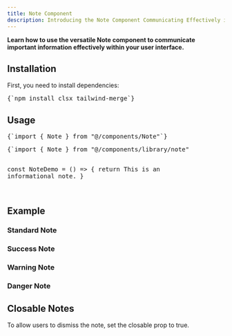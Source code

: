 ```yaml
---
title: Note Component
description: Introducing the Note Component Communicating Effectively in Your UI
---
```


**Learn how to use the versatile Note component to communicate important information effectively within your user interface.**

<ComponentPreview name="note-demo" />

## Installation

<div className="not-prose md:px-0 px-4"> 
<Step>
<StepItem title="Install Dependencies">
First, you need to install dependencies:
<Pre className="language-bash">
{`npm install clsx tailwind-merge`}
</Pre>
</StepItem>
  <StepItem title="Create utils.ts"> 
  <ComponentUtilsText/>
  <ComponentUtils/>
  </StepItem>
  <StepItem title="Create Note Component" >
  <ComponentSource name="note-demo"/>
  </StepItem>
  <StepItem title="Here you go, Now you can edit and customize it for your needs and make it yours"/>
</Step>

</div>

## Usage

<div className="not-prose space-y-6">
<Pre className="language-typescript">
{`import { Note } from "@/components/Note"`}
</Pre>
<Pre className="language-tsx">
{`import { Note } from "@/components/library/note"

const NoteDemo = () => {
return <Note variant="info">This is an informational note.</Note>
}

</Pre>
</div>

## Example

### Standard Note

<ComponentPreview name="note-demo" />

### Success Note

<ComponentPreview name="note-demo" variant="success" />

### Warning Note

<ComponentPreview name="note-demo" variant="warning" />

### Danger Note

<ComponentPreview name="note-demo" variant="error" />

## Closable Notes

To allow users to dismiss the note, set the <MdxBadge>closable</MdxBadge> prop to <MdxBadge>true</MdxBadge>.

<ComponentPreview name="note-demo" variant="closable" />
